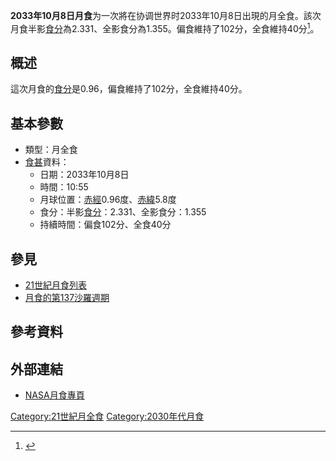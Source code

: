 {{future}}
{{Infobox lunar eclipse
| date        = 2033年10月8日
| time        = 10:55
| nature     = 月全食
| saros       = 137
| gamma           = -0.289
| magnitude      = 半影食分：2.331<br/>全影食分：1.355
| par_duration   = 102分
| tot_duration    = 40分
| chart               = Lunar eclipse chart close-2033Oct08.png
}}
'''2033年10月8日月食'''为一次將在协调世界时2033年10月8日出現的月全食。該次月食半影[[食分|食分]]為2.331、全影食分為1.355。偏食維持了102分，全食維持40分<ref name="nasa_catalog_list">{{cite web|url=http://sunearth.gsfc.nasa.gov/eclipse/LEcat/LE2001-2100.html|title=Lunar Eclipses: 2001 to 2100|language=en|publisher=[[NASA|NASA]]|archiveurl=https://web.archive.org/web/19990202141830/http://sunearth.gsfc.nasa.gov/eclipse/LEcat/LE2001-2100.html|archivedate=1999-02-02|deadurl=yes|accessdate=2016-09-10}}</ref>。

== 概述 ==
這次月食的[[食分|食分]]是0.96，偏食維持了102分，全食維持40分。

== 基本參數 ==
{{NoteUTC}}
* 類型：月全食
*[[食甚|食甚]]資料：
** 日期：2033年10月8日
** 時間：10:55
** 月球位置：[[赤經|赤經]]0.96度、[[赤緯|赤緯]]5.8度
** 食分：半影[[食分|食分]]：2.331、全影食分：1.355
** 持續時間：偏食102分、全食40分

== 參見 ==
{{portal box|天文學}}
* [[21世紀月食列表|21世紀月食列表]]
* [[月食的第137沙羅週期|月食的第137沙羅週期]]

== 參考資料 ==
{{reflist}}

== 外部連結 ==
* [http://eclipse.gsfc.nasa.gov/lunar.html NASA月食專頁]{{Wayback|url=http://eclipse.gsfc.nasa.gov/lunar.html |date=20181231235927 }}{{en icon}}
{{Lunar-eclipse-stub}}
{{月食}}

[[Category:21世紀月全食|Category:21世紀月全食]]
[[Category:2030年代月食|Category:2030年代月食]]